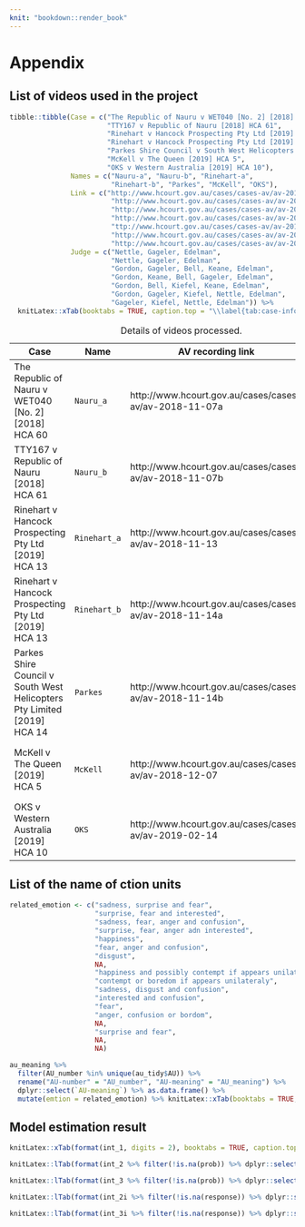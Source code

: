 ```yaml
---
knit: "bookdown::render_book"
---
```


\appendix

# Appendix

## List of videos used in the project

```r
tibble::tibble(Case = c("The Republic of Nauru v WET040 [No. 2] [2018] HCA 60", 
                        "TTY167 v Republic of Nauru [2018] HCA 61", 
                        "Rinehart v Hancock Prospecting Pty Ltd [2019] HCA 13", 
                        "Rinehart v Hancock Prospecting Pty Ltd [2019] HCA 13", 
                        "Parkes Shire Council v South West Helicopters Pty Limited [2019] HCA 14",
                        "McKell v The Queen [2019] HCA 5",
                        "OKS v Western Australia [2019] HCA 10"), 
               Names = c("Nauru-a", "Nauru-b", "Rinehart-a", 
                         "Rinehart-b", "Parkes", "McKell", "OKS"), 
               Link = c("http://www.hcourt.gov.au/cases/cases-av/av-2018-11-07a",
                         "http://www.hcourt.gov.au/cases/cases-av/av-2018-11-07b",
                         "http://www.hcourt.gov.au/cases/cases-av/av-2018-11-13",
                         "http://www.hcourt.gov.au/cases/cases-av/av-2018-11-14a",
                         "ttp://www.hcourt.gov.au/cases/cases-av/av-2018-11-14b",
                         "http://www.hcourt.gov.au/cases/cases-av/av-2018-12-07",
                         "http://www.hcourt.gov.au/cases/cases-av/av-2019-02-14"),
               Judge = c("Nettle, Gageler, Edelman",
                         "Nettle, Gageler, Edelman",
                         "Gordon, Gageler, Bell, Keane, Edelman",
                         "Gordon, Keane, Bell, Gageler, Edelman",
                         "Gordon, Bell, Kiefel, Keane, Edelman",
                         "Gordon, Gageler, Kiefel, Nettle, Edelman",
                         "Gageler, Kiefel, Nettle, Edelman")) %>% 
  knitLatex::xTab(booktabs = TRUE, caption.top = "\\label{tab:case-info} Information on the cases used in the project")
```


|Case|Name|AV recording link|Judge|
|---|--|----|---|
|The Republic of Nauru v WET040 [No. 2] [2018] HCA 60|`Nauru_a`|http://www.hcourt.gov.au/cases/cases-av/av-2018-11-07a|Nettle, Gageler, Edelman|
|TTY167 v Republic of Nauru [2018] HCA 61|`Nauru_b`|http://www.hcourt.gov.au/cases/cases-av/av-2018-11-07b|Nettle, Gageler, Edelman|
|Rinehart v Hancock Prospecting Pty Ltd [2019] HCA 13|`Rinehart_a`|http://www.hcourt.gov.au/cases/cases-av/av-2018-11-13|Gordon, Gageler, Bell, Keane, Edelman|
|Rinehart v Hancock Prospecting Pty Ltd [2019] HCA 13|`Rinehart_b`|http://www.hcourt.gov.au/cases/cases-av/av-2018-11-14a|Gordon, Keane, Bell, Gageler, Edelman|
|Parkes Shire Council v South West Helicopters Pty Limited [2019] HCA 14|`Parkes`|http://www.hcourt.gov.au/cases/cases-av/av-2018-11-14b|Gordon, Bell, Kiefel, Keane, Edelman|
|McKell v The Queen [2019] HCA 5|`McKell`|http://www.hcourt.gov.au/cases/cases-av/av-2018-12-07|Gordon, Gageler, Kiefel, Nettle, Edelman|
|OKS v Western Australia [2019] HCA 10|`OKS`|http://www.hcourt.gov.au/cases/cases-av/av-2019-02-14|Gordon, Gageler, Kiefel, Nettle, Edelman|

Table: Details of videos processed.

## List of the name of ction units

```r

related_emotion <- c("sadness, surprise and fear",
                     "surprise, fear and interested",
                     "sadness, fear, anger and confusion",
                     "surprise, fear, anger adn interested",
                     "happiness",
                     "fear, anger and confusion", 
                     "disgust",
                     NA, 
                     "happiness and possibly contempt if appears unilateraly", 
                     "contempt or boredom if appears unilateraly", 
                     "sadness, disgust and confusion", 
                     "interested and confusion", 
                     "fear", 
                     "anger, confusion or bordom", 
                     NA, 
                     "surprise and fear", 
                     NA, 
                     NA)

au_meaning %>% 
  filter(AU_number %in% unique(au_tidy$AU)) %>% 
  rename("AU-number" = "AU_number", "AU-meaning" = "AU_meaning") %>% 
  dplyr::select(`AU-meaning`) %>% as.data.frame() %>% 
  mutate(emtion = related_emotion) %>% knitLatex::xTab(booktabs = TRUE, caption.top = "\\label{tab:au_meaning} The meaning of all the action unit estimated")
```

## Model estimation result 

```r
knitLatex::xTab(format(int_1, digits = 2), booktabs = TRUE, caption.top = "\\label{tab:result_1}Estimated marginal mean summary for Model 1. The confidence interval is adjusted using bonferroni adjustment")
```

```r
knitLatex::lTab(format(int_2 %>% filter(!is.na(prob)) %>% dplyr::select(-df), digits = 2), booktabs = TRUE, caption.firsthead = "model result 2 for mean presence")
```


```r
knitLatex::lTab(format(int_3 %>% filter(!is.na(prob)) %>% dplyr::select(-df), digits = 2), booktabs = TRUE, caption.firsthead = "model result 3 for mean presence")
```

```r
knitLatex::lTab(format(int_2i %>% filter(!is.na(response)) %>% dplyr::select(-df), digits = 2), booktabs = TRUE, caption.firsthead = "model result 2 for mean intensity")
```


```r
knitLatex::lTab(format(int_3i %>% filter(!is.na(response)) %>% dplyr::select(-df), digits = 2), booktabs = TRUE, caption.firsthead = "model result 3 for mean intensity")
```
